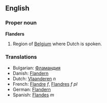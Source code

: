 ==English==
===Proper noun===
'''Flanders'''

#Region of [[Belgium]] where Dutch is spoken.

===Translations===
*Bulgarian: [[Фламандия]]
*Danish: [[Flandern]]
*Dutch: [[Vlaanderen]] ''n''
*French: [[Flandre]] ''f'', [[Flandres]] ''f pl''
*German: [[Flandern]]
*Spanish: [[Flandes]] ''m''